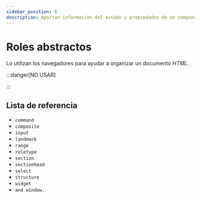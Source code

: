 ```yaml
---
sidebar_position: 6
description: Aportan información del estado y propiedades de un componente.
---
```


# Roles abstractos
Lo utilizan los navegadores para ayudar a organizar un documento *HTML*.

:::danger[NO USAR]

:::

## Lista de referencia
- `command`
- `composite`
- `input`
- `landmark`
- `range`
- `roletype`
- `section`
- `sectionhead`
- `select`
- `structure`
- `widget`
- `and window.`